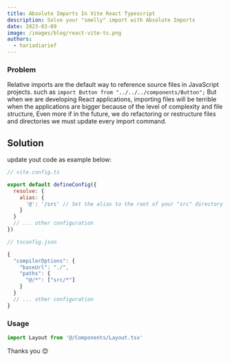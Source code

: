 ```yaml
---
title: Absolute Imports In Vite React Typescript
description: Solve your "smelly" import with Absolute Imports
date: 2023-03-09
image: /images/blog/react-vite-ts.png
authors:
  - hariadiarief
---
```


### Problem

Relative imports are the default way to reference source files in JavaScript projects. such as `import Button from
"../../../components/Button";`
But when we are developing React applications,
importing files will be terrible when the applications are bigger because of the level of complexity and file structure,
Even more if in the future, we do refactoring or restructure files and directories we must update every import command.

## Solution

update yout code as example below:

```js
// vite.config.ts

export default defineConfig({
  resolve: {
    alias: {
      '@': '/src' // Set the alias to the root of your "src" directory
    }
  }
  // ... other configuration
})
```

```js
// tsconfig.json

{
  "compilerOptions": {
    "baseUrl": "./",
    "paths": {
      "@/*": ["src/*"]
    }
  }
  // ... other configuration
}
```

### Usage

```js
import Layout from '@/Components/Layout.tsx'
```

Thanks you 😊
